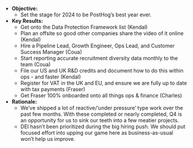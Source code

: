 * **Objective:**
    * Set the stage for 2024 to be PostHog’s best year ever.
* **Key Results:**
    * Get onto the Data Protection Framework list (Kendal)
    * Plan an offsite so good other companies share the video of it online (Kendal)
    * Hire a Pipeline Lead, Growth Engineer, Ops Lead, and Customer Success Manager (Coua)
    * Start reporting accurate recruitment diversity data monthly to the team (Coua)
    * File our US and UK R&D credits and document how to do this within ops - and faster (Kendal)
    * Register for VAT in the UK and EU, and ensure we are fully up to date with tax payments (Fraser)
    * Get Fraser 100% onboarded onto all things ops & finance (Charles)
* **Rationale:**
    * We’ve shipped a lot of reactive/’under pressure’ type work over the past few months. With these completed or nearly completed, Q4 is an opportunity for us to sink our teeth into a few meatier projects. 
    * DEI hasn’t been prioritized during the big hiring push. We should put focused effort into upping our game here as business-as-usual won’t help us improve.

